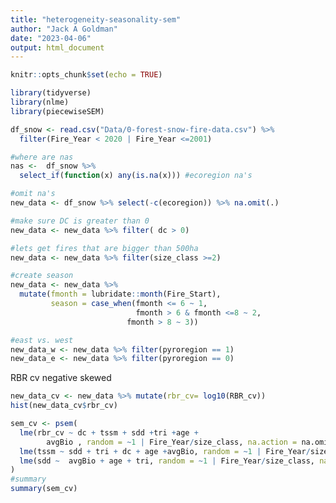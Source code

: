 ```yaml
---
title: "heterogeneity-seasonality-sem"
author: "Jack A Goldman"
date: "2023-04-06"
output: html_document
---
```



```r
knitr::opts_chunk$set(echo = TRUE)
```


```r
library(tidyverse)
library(nlme)
library(piecewiseSEM)
```

```r
df_snow <- read.csv("Data/0-forest-snow-fire-data.csv") %>% 
  filter(Fire_Year < 2020 | Fire_Year <=2001) 

#where are nas
nas <-  df_snow %>% 
  select_if(function(x) any(is.na(x))) #ecoregion na's

#omit na's
new_data <- df_snow %>% select(-c(ecoregion)) %>% na.omit(.)

#make sure DC is greater than 0
new_data <- new_data %>% filter( dc > 0) 

#lets get fires that are bigger than 500ha
new_data <- new_data %>% filter(size_class >=2)

```



```r
#create season
new_data <- new_data %>% 
  mutate(fmonth = lubridate::month(Fire_Start),
         season = case_when(fmonth <= 6 ~ 1,
                            fmonth > 6 & fmonth <=8 ~ 2,
                          fmonth > 8 ~ 3))

#east vs. west
new_data_w <- new_data %>% filter(pyroregion == 1)
new_data_e <- new_data %>% filter(pyroregion == 0)

```

RBR cv negative skewed
```r
new_data_cv <- new_data %>% mutate(rbr_cv= log10(RBR_cv))
hist(new_data_cv$rbr_cv)
```

```r
sem_cv <- psem(
  lme(rbr_cv ~ dc + tssm + sdd +tri +age + 
        avgBio , random = ~1 | Fire_Year/size_class, na.action = na.omit, data = new_dat_1, method = "ML"),
  lme(tssm ~ sdd + tri + dc + age +avgBio, random = ~1 | Fire_Year/size_class, na.action = na.omit, data = new_dat_1, method = "ML"),
  lme(sdd ~  avgBio + age + tri, random = ~1 | Fire_Year/size_class, na.action = na.omit, data = new_dat_1, method = "ML")
)
#summary
summary(sem_cv)
```